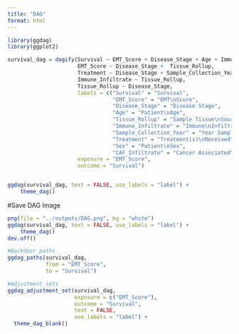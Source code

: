 ```yaml
---
title: "DAG"
format: html
---
```


```r

library(ggdag)
library(ggplot2)

```

```r

survival_dag = dagify(Survival ~ EMT_Score + Disease_Stage + Age + Immune_Infiltrate + Treatment + Sex + CAF_Infiltrate,
                      EMT_Score ~ Disease_Stage +  Tissue_Rollup,
                      Treatment ~ Disease_Stage + Sample_Collection_Year,
                      Immune_Infiltrate ~ Tissue_Rollup,
                      Tissue_Rollup ~ Disease_Stage,
                      labels = c("Survival" = "Survival",
                                 "EMT_Score" = "EMT\nScore",
                                 "Disease_Stage" = "Disease Stage",
                                 "Age" = "Patient\nAge",
                                 "Tissue_Rollup" = "Sample Tissue\nSource",
                                 "Immune_Infiltrate" = "Immune\nInfiltrate",
                                 "Sample_Collection_Year" = "Year Sample\nCollected",
                                 "Treatment" = "Treatment(s)\nReceived",
                                 "Sex" = "Patient\nSex",
                                 "CAF_Infiltrate" = "Cancer Associated\nFibroblasts"),
                      exposure = "EMT_Score",
                      outcome = "Survival")


ggdag(survival_dag, text = FALSE, use_labels = "label") +
    theme_dag()


```
#Save DAG Image
```r

png(file = "../outputs/DAG.png", bg = "white")
ggdag(survival_dag, text = FALSE, use_labels = "label") +
    theme_dag()
dev.off()

```


```r

#Backdoor paths
ggdag_paths(survival_dag,
            from = "EMT_Score",
            to = "Survival") 

#Adjustment sets
ggdag_adjustment_set(survival_dag,
                     exposure = c("EMT_Score"),
                     outcome = "Survival",
                     text = FALSE,
                     use_labels = "label") +
  theme_dag_blank()

```

